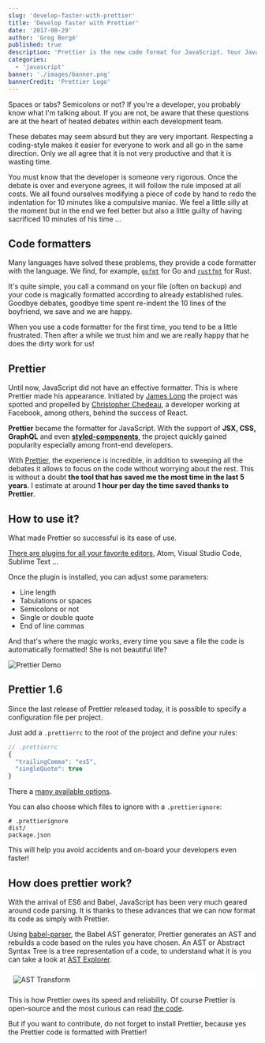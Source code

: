 ```yaml
---
slug: 'develop-faster-with-prettier'
title: 'Develop faster with Prettier'
date: '2017-08-29'
author: 'Greg Bergé'
published: true
description: 'Prettier is the new code format for JavaScript. Your JavaScript, JSX, CSS ou GraphQL is automatically formatted!'
categories:
  - 'javascript'
banner: './images/banner.png'
bannerCredit: 'Prettier Logo'
---
```


Spaces or tabs? Semicolons or not? If you're a developer, you probably know what I'm talking about. If you are not, be aware that these questions are at the heart of heated debates within each development team.

These debates may seem absurd but they are very important. Respecting a coding-style makes it easier for everyone to work and all go in the same direction. Only we all agree that it is not very productive and that it is wasting time.

You must know that the developer is someone very rigorous. Once the debate is over and everyone agrees, it will follow the rule imposed at all costs. We all found ourselves modifying a piece of code by hand to redo the indentation for 10 minutes like a compulsive maniac. We feel a little silly at the moment but in the end we feel better but also a little guilty of having sacrificed 10 minutes of his time ...

## Code formatters

Many languages have solved these problems, they provide a code formatter with the language. We find, for example, [`gofmt`](https://golang.org/cmd/gofmt/) for Go and [`rustfmt`](https://github.com/rust-lang-nursery/rustfmt) for Rust.

It's quite simple, you call a command on your file (often on backup) and your code is magically formatted according to already established rules. Goodbye debates, goodbye time spent re-indent the 10 lines of the boyfriend, we save and we are happy.

When you use a code formatter for the first time, you tend to be a little frustrated. Then after a while we trust him and we are really happy that he does the dirty work for us!

## Prettier

Until now, JavaScript did not have an effective formatter. This is where Prettier made his appearance. Initiated by [James Long](https://github.com/jlongster) the project was spotted and propelled by [Christopher Chedeau](https://github.com/vjeux), a developer working at Facebook, among others, behind the success of React.

**Prettier** became the formatter for JavaScript. With the support of **JSX, CSS, GraphQL** and even [**styled-components**](https://www.styled-components.com/), the project quickly gained popularity especially among front-end developers.

With [Prettier](https://prettier.io/), the experience is incredible, in addition to sweeping all the debates it allows to focus on the code without worrying about the rest. This is without a doubt **the tool that has saved me the most time in the last 5 years**. I estimate at around **1 hour per day the time saved thanks to Prettier**.

## How to use it?

What made Prettier so successful is its ease of use.

[There are plugins for all your favorite editors](https://prettier.io/docs/en/editors.html), Atom, Visual Studio Code, Sublime Text ...

Once the plugin is installed, you can adjust some parameters:

- Line length
- Tabulations or spaces
- Semicolons or not
- Single or double quote
- End of line commas

And that's where the magic works, every time you save a file the code is automatically formatted! She is not beautiful life?

![Prettier Demo](./images/prettier-demo.gif)

## Prettier 1.6

Since the last release of Prettier released today, it is possible to specify a configuration file per project.

Just add a `.prettierrc` to the root of the project and define your rules:

```js
// .prettierrc
{
  "trailingComma": "es5",
  "singleQuote": true
}
```

There a [many available options](https://prettier.io/docs/en/options.html).

You can also choose which files to ignore with a `.prettierignore`:

```
# .prettierignore
dist/
package.json
```

This will help you avoid accidents and on-board your developers even faster!

## How does prettier work?

With the arrival of ES6 and Babel, JavaScript has been very much geared around code parsing. It is thanks to these advances that we can now format its code as simply with Prettier.

Using [babel-parser](https://github.com/babel/babel/tree/master/packages/babel-parser), the Babel AST generator, Prettier generates an AST and rebuilds a code based on the rules you have chosen. An AST or Abstract Syntax Tree is a tree representation of a code, to understand what it is you can take a look at [AST Explorer](https://astexplorer.net/).

<div style="background-color: white; padding: 10px;">
  <img src="./images/ast-transform.png" alt="AST Transform" />
</div>

This is how Prettier owes its speed and reliability. Of course Prettier is open-source and the most curious can read [the code](https://github.com/prettier/prettier).

But if you want to contribute, do not forget to install Prettier, because yes the Prettier code is formatted with Prettier!
